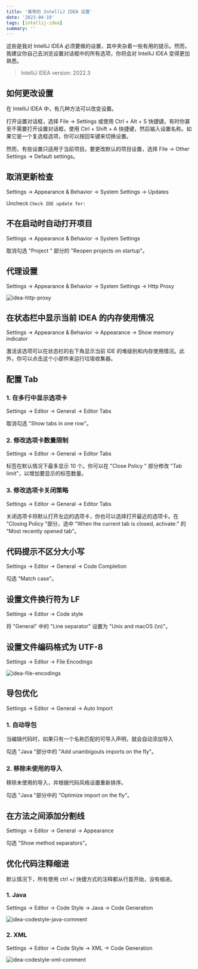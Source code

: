 ```yaml
---
title: '推荐的 IntelliJ IDEA 设置'
date: '2023-04-19'
tags: [intellij-idea]
summary: ''
---
```


这些是我对 IntelliJ IDEA 必须要做的设置，其中夹杂着一些有用的提示。然而，我建议你自己去浏览设置对话框中的所有选项，你将会对 IntelliJ IDEA 变得更加熟悉。

> IntelliJ IDEA version: 2022.3

## 如何更改设置

在 IntelliJ IDEA 中，有几种方法可以改变设置。

打开设置对话框，选择 File → Settings 或使用 Ctrl + Alt + S 快捷键。有时你甚至不需要打开设置对话框，使用 Ctrl + Shift + A 快捷键，然后输入设置名称。如果它是一个复选框选项，你可以按回车键来切换设置。

然而，有些设置只适用于当前项目。要更改默认的项目设置，选择 File → Other Settings → Default settings。

## 取消更新检查

Settings → Appearance & Behavior → System Settings → Updates

Uncheck `Check IDE update for:`

## 不在启动时自动打开项目

Settings → Appearance & Behavior → System Settings

取消勾选 "Project " 部分的 "Reopen projects on startup"。

## 代理设置

Settings → Appearance & Behavior → System Settings → Http Proxy

![idea-http-proxy](/static/images/blog/idea/idea-http-proxy.png)

## 在状态栏中显示当前 IDEA 的内存使用情况

Settings -&gt; Appearance & Behavior → Appearance → Show memory indicator

激活该选项可以在状态栏的右下角显示当前 IDE 的堆级别和内存使用情况。此外，你可以点击这个小部件来运行垃圾收集器。

## 配置 Tab

### 1. 在多行中显示选项卡

Settings → Editor → General → Editor Tabs

取消勾选 "Show tabs in one row"。

### 2. 修改选项卡数量限制

Settings → Editor → General → Editor Tabs

标签在默认情况下最多显示 10 个。你可以在 "Close Policy " 部分修改 "Tab limit"，以增加要显示的标签数量。

### 3. 修改选项卡关闭策略

Settings → Editor → General → Editor Tabs

关闭选项卡将默认打开左边的选项卡，你也可以选择打开最近的选项卡。在 "Closing Policy "部分，选中 "When the current tab is closed, activate:" 的 "Most recently opened tab"。

## 代码提示不区分大小写

Settings → Editor → General → Code Completion

勾选 "Match case"。

## 设置文件换行符为 LF

Settings → Editor → Code style

将 "General" 中的 "Line separator" 设置为 "Unix and macOS (\\n)"。

## 设置文件编码格式为 UTF-8

Settings → Editor → File Encodings

![idea-file-encodings](/static/images/blog/idea/idea-file-encodings.png)

## 导包优化

Settings → Editor → General → Auto Import

### 1. 自动导包

当编辑代码时，如果只有一个名称匹配的可导入声明，就会自动添加导入

勾选 "Java "部分中的 "Add unambigouts imports on the fly"。

### 2. 移除未使用的导入

移除未使用的导入，并根据代码风格设置重新排序。

勾选 "Java "部分中的 "Optimize import on the fly"。

## 在方法之间添加分割线

Settings → Editor → General → Appearance

勾选 "Show method separators"。

## 优化代码注释缩进

默认情况下，所有使用 ctrl +/ 快捷方式的注释都从行首开始，没有缩进。

### 1. Java

Settings → Editor → Code Style → Java → Code Generation

![idea-codestyle-java-comment](/static/images/blog/idea/idea-codestyle-java-comment.png)

### 2. XML

Settings → Editor → Code Style → XML → Code Generation

![idea-codestyle-xml-comment](/static/images/blog/idea/idea-codestyle-xml-comment.png)
